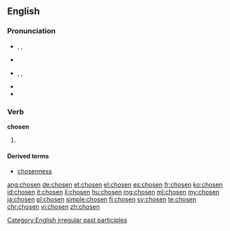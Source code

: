 ==English==

===Pronunciation===
* {{a|UK}} {{enPR|chōz'ən}}, {{IPA|/ˈtʃəʊ.zən/}}, {{X-SAMPA|/"tS@U.z@n/}}
* {{rhymes|əʊzən}}
* {{a|US}} {{enPR|chōz'ən}}, {{IPA|/ˈtʃoʊ.zən/}}, {{X-SAMPA|/"tSoU.z@n/}}
* {{audio|En-us-chosen.ogg|audio}}
* {{rhymes|oʊzən}}

===Verb===
'''chosen'''

# {{past participle of|choose|lang=en}}

====Derived terms====
* [[chosenness]]

[[Category:English irregular past participles]]

[[ang:chosen]]
[[de:chosen]]
[[et:chosen]]
[[el:chosen]]
[[es:chosen]]
[[fr:chosen]]
[[ko:chosen]]
[[id:chosen]]
[[it:chosen]]
[[li:chosen]]
[[hu:chosen]]
[[mg:chosen]]
[[ml:chosen]]
[[my:chosen]]
[[ja:chosen]]
[[pl:chosen]]
[[simple:chosen]]
[[fi:chosen]]
[[sv:chosen]]
[[te:chosen]]
[[chr:chosen]]
[[vi:chosen]]
[[zh:chosen]]